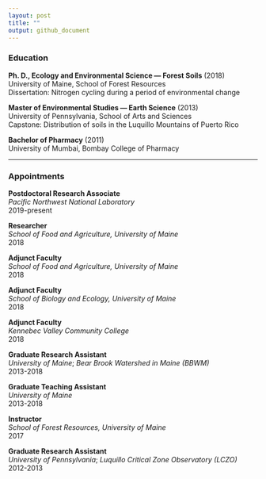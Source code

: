 ```yaml
---
layout: post
title: ""
output: github_document
---
```



### Education
**Ph. D., Ecology and Environmental Science — Forest Soils**  (2018)  
University of Maine, School of Forest Resources  
Dissertation: Nitrogen cycling during a period of environmental change

**Master of Environmental Studies — Earth Science** (2013)  
University of Pennsylvania, School of Arts and Sciences  
Capstone: Distribution of soils in the Luquillo Mountains of Puerto Rico

**Bachelor of Pharmacy** (2011)  	
University of Mumbai, Bombay College of Pharmacy 


***

### Appointments

**Postdoctoral Research Associate**  
*Pacific Northwest National Laboratory*  
2019-present	


**Researcher**  
*School of Food and Agriculture, University of Maine*  
2018	


**Adjunct Faculty**  
*School of Food and Agriculture, University of Maine*  
2018	


**Adjunct Faculty**  
*School of Biology and Ecology, University of Maine*  
2018	


**Adjunct Faculty**  
*Kennebec Valley Community College*  
2018


**Graduate Research Assistant**  
*University of Maine*; *Bear Brook Watershed in Maine (BBWM)*  
2013-2018


**Graduate Teaching Assistant**  
*University of Maine*  
2013-2018


**Instructor**  
*School of Forest Resources, University of Maine*  
2017	 

**Graduate Research Assistant**  
*University of Pennsylvania*; *Luquillo Critical Zone Observatory (LCZO)*  
2012-2013

